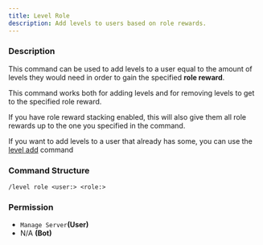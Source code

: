 ```yaml
---
title: Level Role
description: Add levels to users based on role rewards.
---
```


### Description

This command can be used to add levels to a user equal to the amount of levels they would need in order to gain the
specified **role reward**.

This command works both for adding levels and for removing levels to get to the specified role reward.

If you have role reward stacking enabled, this will also give them all role rewards up to the one you specified in the
command.

If you want to add levels to a user that already has some, you can use the [level add](level-add.md) command

### Command Structure

```
/level role <user:> <role:>
```

### **Permission**

- `Manage Server`**(User)**
- N/A **(Bot)**
